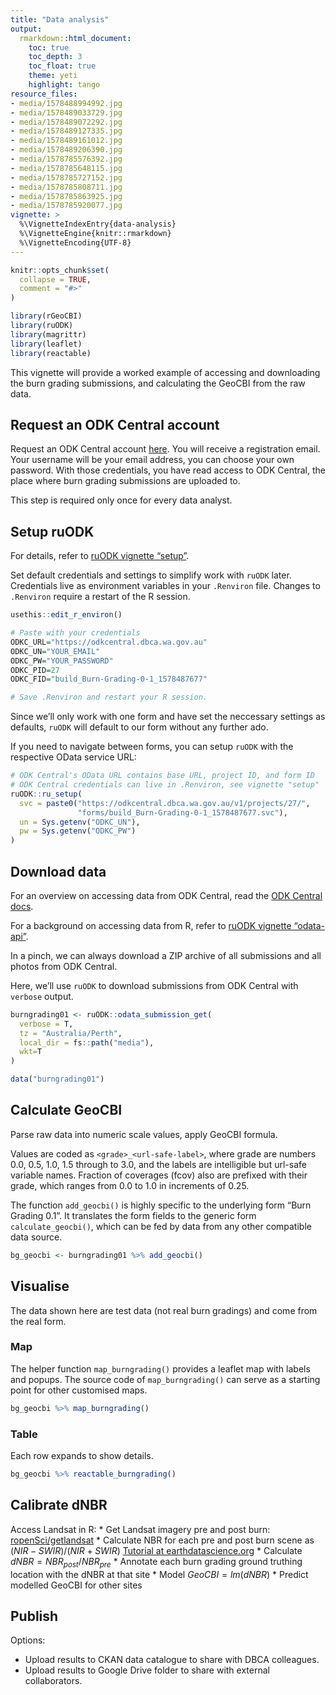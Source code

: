 ```yaml
---
title: "Data analysis"
output: 
  rmarkdown::html_document:
    toc: true
    toc_depth: 3
    toc_float: true
    theme: yeti
    highlight: tango
resource_files:
- media/1578488994992.jpg
- media/1578489033729.jpg
- media/1578489072292.jpg
- media/1578489127335.jpg
- media/1578489161012.jpg
- media/1578489206390.jpg
- media/1578785576392.jpg
- media/1578785648115.jpg
- media/1578785727152.jpg
- media/1578785808711.jpg
- media/1578785863925.jpg
- media/1578785920077.jpg
vignette: >
  %\VignetteIndexEntry{data-analysis}
  %\VignetteEngine{knitr::rmarkdown}
  %\VignetteEncoding{UTF-8}
---
```


```r
knitr::opts_chunk$set(
  collapse = TRUE,
  comment = "#>"
)
```

```r
library(rGeoCBI)
library(ruODK)
library(magrittr)
library(leaflet)
library(reactable)
```

This vignette will provide a worked example of accessing and downloading the
burn grading submissions, and calculating the GeoCBI from the raw data.

## Request an ODK Central account

Request an ODK Central account [here](https://github.com/dbca-wa/rGeoCBI/issues).
You will receive a registration email. Your username will be your email address,
you can choose your own password. With those credentials, you have read access
to ODK Central, the place where burn grading submissions are uploaded to.

This step is required only once for every data analyst.

## Setup ruODK
For details, refer to 
[ruODK vignette "setup"](https://dbca-wa.github.io/ruODK/articles/setup.html).

Set default credentials and settings to simplify work with `ruODK` later.
Credentials live as environment variables in your `.Renviron` file.
Changes to `.Renviron` require a restart of the R session.

```r
usethis::edit_r_environ()

# Paste with your credentials
ODKC_URL="https://odkcentral.dbca.wa.gov.au"
ODKC_UN="YOUR_EMAIL"
ODKC_PW="YOUR_PASSWORD"
ODKC_PID=27
ODKC_FID="build_Burn-Grading-0-1_1578487677"

# Save .Renviron and restart your R session.
```

Since we'll only work with one form and have set the neccessary settings as defaults, 
`ruODK` will default to our form without any further ado.

If you need to navigate between forms, you can setup `ruODK` with the
respective OData service URL:

```r
# ODK Central's OData URL contains base URL, project ID, and form ID
# ODK Central credentials can live in .Renviron, see vignette "setup"
ruODK::ru_setup(
  svc = paste0("https://odkcentral.dbca.wa.gov.au/v1/projects/27/",
               "forms/build_Burn-Grading-0-1_1578487677.svc"),
  un = Sys.getenv("ODKC_UN"),
  pw = Sys.getenv("ODKC_PW")
)
```

## Download data
For an overview on accessing data from ODK Central, read the 
[ODK Central docs](https://docs.opendatakit.org/central-submissions/#).

For a background on accessing data from R, refer to 
[ruODK vignette "odata-api"](https://dbca-wa.github.io/ruODK/articles/odata-api.html).

In a pinch, we can always download a ZIP archive of all submissions and all
photos from ODK Central.

Here, we'll use `ruODK` to download submissions from ODK Central with `verbose`
output.

```r
burngrading01 <- ruODK::odata_submission_get(
  verbose = T, 
  tz = "Australia/Perth", 
  local_dir = fs::path("media"), 
  wkt=T
)
```

```r
data("burngrading01")
```

## Calculate GeoCBI

Parse raw data into numeric scale values, apply GeoCBI formula.

Values are coded as `<grade>_<url-safe-label>`, where grade are numbers 0.0, 0.5,
1.0, 1.5 through to 3.0, and the labels are intelligible but url-safe variable
names. Fraction of coverages (fcov) also are prefixed with their grade, which
ranges from 0.0 to 1.0 in increments of 0.25.

The function `add_geocbi()` is highly specific to the underlying form "Burn Grading 0.1".
It translates the form fields to the generic form `calculate_geocbi()`, which
can be fed by data from any other compatible data source.

```r
bg_geocbi <- burngrading01 %>% add_geocbi()
```

## Visualise
The data shown here are test data (not real burn gradings) and 
come from the real form.

### Map
The helper function `map_burngrading()` provides a leaflet map with labels and popups.
The source code of `map_burngrading()` can serve as a starting point for other
customised maps.

```r
bg_geocbi %>% map_burngrading()
```


### Table
Each row expands to show details.

```r
bg_geocbi %>% reactable_burngrading()
```

## Calibrate dNBR

Access Landsat in R:
* Get Landsat imagery pre and post burn: [ropenSci/getlandsat](https://docs.ropensci.org/getlandsat/)
* Calculate NBR for each pre and post burn scene as $(NIR - SWIR) / (NIR + SWIR)$
  [Tutorial at earthdatascience.org](https://www.earthdatascience.org/courses/earth-analytics/multispectral-remote-sensing-data/landsat-data-in-r-geotiff/)
* Calculate $dNBR = NBR_{post} / NBR_{pre}$
* Annotate each burn grading ground truthing location with the dNBR at that site
* Model $GeoCBI = lm(dNBR)$
* Predict modelled GeoCBI for other sites

## Publish

Options:

* Upload results to CKAN data catalogue to share with DBCA colleagues.
* Upload results to Google Drive folder to share with external collaborators.
